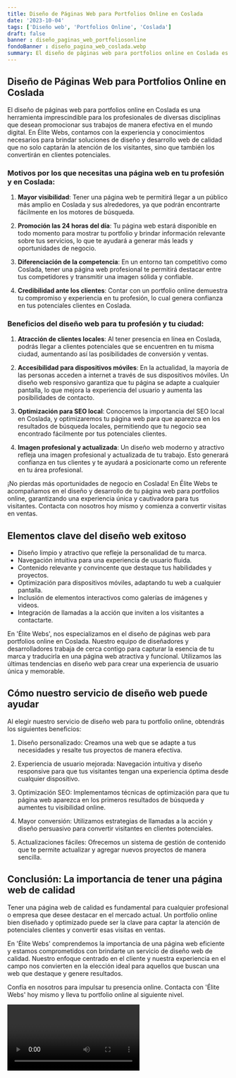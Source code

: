 ```yaml
---
title: Diseño de Páginas Web para Portfolios Online en Coslada
date: '2023-10-04'
tags: ['Diseño web', 'Portfolios Online', 'Coslada']
draft: false
banner : diseño_paginas_web_portfoliosonline
fondoBanner : diseño_pagina_web_coslada.webp
summary: El diseño de páginas web para portfolios online en Coslada es una herramienta imprescindible para los profesionales de diversas disciplinas que desean promocionar sus trabajos de manera efectiva en el mundo digital. En Élite Webs, contamos con la experiencia y conocimientos necesarios para brindar soluciones de diseño y desarrollo web de calidad que no solo captarán la atención de los visitantes, sino que también los convertirán en clientes potenciales.
---
```


## Diseño de Páginas Web para Portfolios Online en Coslada

El diseño de páginas web para portfolios online en Coslada es una herramienta imprescindible para los profesionales de diversas disciplinas que desean promocionar sus trabajos de manera efectiva en el mundo digital. En Élite Webs, contamos con la experiencia y conocimientos necesarios para brindar soluciones de diseño y desarrollo web de calidad que no solo captarán la atención de los visitantes, sino que también los convertirán en clientes potenciales.

### Motivos por los que necesitas una página web en tu profesión y en Coslada:

1. **Mayor visibilidad**: Tener una página web te permitirá llegar a un público más amplio en Coslada y sus alrededores, ya que podrán encontrarte fácilmente en los motores de búsqueda.

2. **Promoción las 24 horas del día**: Tu página web estará disponible en todo momento para mostrar tu portfolio y brindar información relevante sobre tus servicios, lo que te ayudará a generar más leads y oportunidades de negocio.

3. **Diferenciación de la competencia**: En un entorno tan competitivo como Coslada, tener una página web profesional te permitirá destacar entre tus competidores y transmitir una imagen sólida y confiable.

4. **Credibilidad ante los clientes**: Contar con un portfolio online demuestra tu compromiso y experiencia en tu profesión, lo cual genera confianza en tus potenciales clientes en Coslada.

### Beneficios del diseño web para tu profesión y tu ciudad:

1. **Atracción de clientes locales**: Al tener presencia en línea en Coslada, podrás llegar a clientes potenciales que se encuentren en tu misma ciudad, aumentando así las posibilidades de conversión y ventas.

2. **Accesibilidad para dispositivos móviles**: En la actualidad, la mayoría de las personas acceden a internet a través de sus dispositivos móviles. Un diseño web responsivo garantiza que tu página se adapte a cualquier pantalla, lo que mejora la experiencia del usuario y aumenta las posibilidades de contacto.

3. **Optimización para SEO local**: Conocemos la importancia del SEO local en Coslada, y optimizaremos tu página web para que aparezca en los resultados de búsqueda locales, permitiendo que tu negocio sea encontrado fácilmente por tus potenciales clientes.

4. **Imagen profesional y actualizada**: Un diseño web moderno y atractivo refleja una imagen profesional y actualizada de tu trabajo. Esto generará confianza en tus clientes y te ayudará a posicionarte como un referente en tu área profesional.

¡No pierdas más oportunidades de negocio en Coslada! En Élite Webs te acompañamos en el diseño y desarrollo de tu página web para portfolios online, garantizando una experiencia única y cautivadora para tus visitantes. Contacta con nosotros hoy mismo y comienza a convertir visitas en ventas.

<GifSeo />

<Cta />

## Elementos clave del diseño web exitoso

- Diseño limpio y atractivo que refleje la personalidad de tu marca.
- Navegación intuitiva para una experiencia de usuario fluida.
- Contenido relevante y convincente que destaque tus habilidades y proyectos.
- Optimización para dispositivos móviles, adaptando tu web a cualquier pantalla.
- Inclusión de elementos interactivos como galerías de imágenes y videos.
- Integración de llamadas a la acción que inviten a los visitantes a contactarte.

En 'Élite Webs', nos especializamos en el diseño de páginas web para portfolios online en Coslada. Nuestro equipo de diseñadores y desarrolladores trabaja de cerca contigo para capturar la esencia de tu marca y traducirla en una página web atractiva y funcional. Utilizamos las últimas tendencias en diseño web para crear una experiencia de usuario única y memorable.

## Cómo nuestro servicio de diseño web puede ayudar

Al elegir nuestro servicio de diseño web para tu portfolio online, obtendrás los siguientes beneficios:

1. Diseño personalizado: Creamos una web que se adapte a tus necesidades y resalte tus proyectos de manera efectiva.

2. Experiencia de usuario mejorada: Navegación intuitiva y diseño responsive para que tus visitantes tengan una experiencia óptima desde cualquier dispositivo.

3. Optimización SEO: Implementamos técnicas de optimización para que tu página web aparezca en los primeros resultados de búsqueda y aumentes tu visibilidad online.

4. Mayor conversión: Utilizamos estrategias de llamadas a la acción y diseño persuasivo para convertir visitantes en clientes potenciales.

5. Actualizaciones fáciles: Ofrecemos un sistema de gestión de contenido que te permite actualizar y agregar nuevos proyectos de manera sencilla.

## Conclusión: La importancia de tener una página web de calidad

Tener una página web de calidad es fundamental para cualquier profesional o empresa que desee destacar en el mercado actual. Un portfolio online bien diseñado y optimizado puede ser la clave para captar la atención de potenciales clientes y convertir esas visitas en ventas.

En 'Élite Webs' comprendemos la importancia de una página web eficiente y estamos comprometidos con brindarte un servicio de diseño web de calidad. Nuestro enfoque centrado en el cliente y nuestra experiencia en el campo nos convierten en la elección ideal para aquellos que buscan una web que destaque y genere resultados.

Confía en nosotros para impulsar tu presencia online. Contacta con 'Élite Webs' hoy mismo y lleva tu portfolio online al siguiente nivel.

<Video />

<CtaBot job='Portfolios Online' city='Coslada'/>

<Gmaps query='Coslada+españa+maps' />